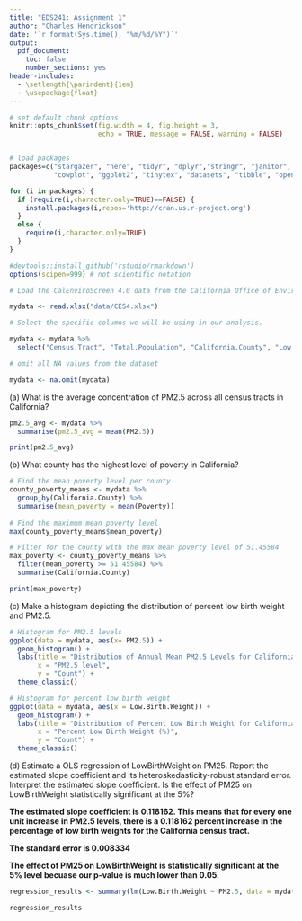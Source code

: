 ```yaml
---
title: "EDS241: Assignment 1"
author: "Charles Hendrickson"
date: '`r format(Sys.time(), "%m/%d/%Y")`'
output: 
  pdf_document:
    toc: false
    number_sections: yes
header-includes:
  - \setlength{\parindent}{1em}
  - \usepackage{float}
--- 
```

  
``` r

# set default chunk options
knitr::opts_chunk$set(fig.width = 4, fig.height = 3, 
                      echo = TRUE, message = FALSE, warning = FALSE)


# load packages
packages=c("stargazer", "here", "tidyr", "dplyr","stringr", "janitor", 
           "cowplot", "ggplot2", "tinytex", "datasets", "tibble", "openxlsx", "estimator")

for (i in packages) {
  if (require(i,character.only=TRUE)==FALSE) {
    install.packages(i,repos='http://cran.us.r-project.org')
  }
  else {
    require(i,character.only=TRUE)
  }
}

#devtools::install_github('rstudio/rmarkdown')
options(scipen=999) # not scientific notation


```


```r

# Load the CalEnviroScreen 4.0 data from the California Office of Environmental Health Hazards Assessment (OEHHA).

mydata <- read.xlsx("data/CES4.xlsx")

# Select the specific columns we will be using in our analysis. 

mydata <- mydata %>%
  select("Census.Tract", "Total.Population", "California.County", "Low.Birth.Weight", "PM2.5", "Poverty")

# omit all NA values from the dataset

mydata <- na.omit(mydata)

```

\noindent (a) What is the average concentration of PM2.5 across all census tracts in California?

```r
pm2.5_avg <- mydata %>%
  summarise(pm2.5_avg = mean(PM2.5))

print(pm2.5_avg)
```

\noindent (b) What county has the highest level of poverty in California?

```r
# Find the mean poverty level per county
county_poverty_means <- mydata %>%
  group_by(California.County) %>%
  summarise(mean_poverty = mean(Poverty))
  
# Find the maximum mean poverty level
max(county_poverty_means$mean_poverty)

# Filter for the county with the max mean poverty level of 51.45584
max_poverty <- county_poverty_means %>% 
  filter(mean_poverty >= 51.45584) %>% 
  summarise(California.County)

print(max_poverty)

```

\noindent (c) Make a histogram depicting the distribution of percent low birth weight and PM2.5.

```r
# Histogram for PM2.5 levels
ggplot(data = mydata, aes(x= PM2.5)) +
  geom_histogram() +
  labs(title = "Distribution of Annual Mean PM2.5 Levels for California Census Tract",
       x = "PM2.5 level",
       y = "Count") +
  theme_classic()
```

```r
# Histogram for percent low birth weight
ggplot(data = mydata, aes(x = Low.Birth.Weight)) +
  geom_histogram() +
  labs(title = "Distribution of Percent Low Birth Weight for California Census Tract",
       x = "Percent Low Birth Weight (%)",
       y = "Count") +
  theme_classic()
```

\noindent (d) Estimate a OLS regression of LowBirthWeight on PM25. Report the estimated slope coefficient and its heteroskedasticity-robust standard error. Interpret the estimated slope coefficient. Is the effect of PM25 on LowBirthWeight statistically significant at the 5%?

**The estimated slope coefficient is 0.118162. This means that for every one unit increase in PM2.5 levels, there is a 0.118162 percent increase in the percentage of low birth weights for the California census tract.**

**The standard error is 0.008334**

**The effect of PM25 on LowBirthWeight is statistically significant at the 5% level becuase our p-value is much lower than 0.05.**


```r
regression_results <- summary(lm(Low.Birth.Weight ~ PM2.5, data = mydata))

regression_results
```

















